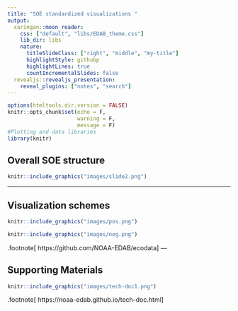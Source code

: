 ---
title: "SOE standardized visualizations " 
output:
  xaringan::moon_reader:
    css: ["default", "libs/EDAB_theme.css"]
    lib_dir: libs
    nature:
      titleSlideClass: ["right", "middle", "my-title"]
      highlightStyle: githubp
      highlightLines: true
      countIncrementalSlides: false
  revealjs::revealjs_presentation:
    reveal_plugins: ["notes", "search"]
---

```{r setup, include=FALSE}
options(htmltools.dir.version = FALSE)
knitr::opts_chunk$set(echo = F,
                      warning = F,
                      message = F)
#Plotting and data libraries
library(knitr)

```


## Overall SOE structure

```{r slide2, echo = F, out.width = "100%", fig.align = "center"}
knitr::include_graphics("images/slide2.png")
```

---


## Visualization schemes
```{r pos, echo = F, out.width = "70%", fig.align = "center"}
knitr::include_graphics("images/pos.png")
```


```{r neg, echo = F, out.width = "40%", fig.align = "center"}
knitr::include_graphics("images/neg.png")
```
.footnote[
https://github.com/NOAA-EDAB/ecodata
]
---

## Supporting Materials 

```{r tech-doc, echo = F, out.width = "100%", fig.align = "center"}
knitr::include_graphics("images/tech-doc1.png")
```
.footnote[
https://noaa-edab.github.io/tech-doc.html
]

